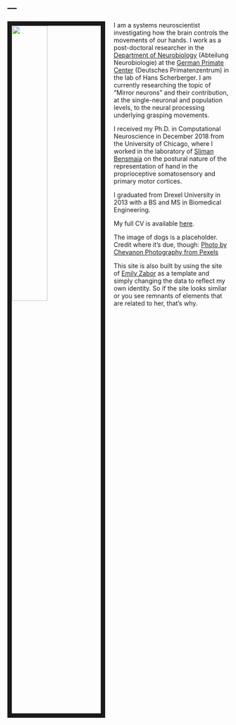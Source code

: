---
---

<link rel="stylesheet" href="styles.css" type="text/css">

<img src="images/two-yellow-labrador-retriever-puppies-1108099.jpg" style="width:40%; border:10px solid; margin-right: 20px" align="left">

I am a systems neuroscientist investigating how the brain controls the movements of our hands. I work as a post-doctoral researcher in the [Department of Neurobiology](https://www.dpz.eu/en/unit/neurobiology.html) (Abteilung Neurobiologie) at the [German Primate Center](https://www.dpz.eu/en/home.html) (Deutsches Primatenzentrum) in the lab of Hans Scherberger. I am currently researching the topic of "Mirror neurons" and their contribution, at the single-neuronal and population levels, to the neural processing underlying grasping movements.

I received my Ph.D. in Computational Neuroscience in December 2018 from the University of Chicago, where I worked in the laboratory of [Sliman Bensmaia](http://bensmaialab.org/) on the postural nature of the representation of hand in the proprioceptive somatosensory and primary motor cortices. 

I graduated from Drexel University in 2013 with a BS and MS in Biomedical Engineering.

My full CV is available [here](files/JMG_CV_2020_04_15.pdf).

The image of dogs is a placeholder. Credit where it's due, though: [Photo by Chevanon Photography from Pexels](https://www.pexels.com/photo/two-yellow-labrador-retriever-puppies-1108099/)

This site is also built by using the site of [Emily Zabor](http://www.emilyzabor.com/) as a template and simply changing the data to reflect my own identity. So if the site looks similar or you see remnants of elements that are related to her, that's why.